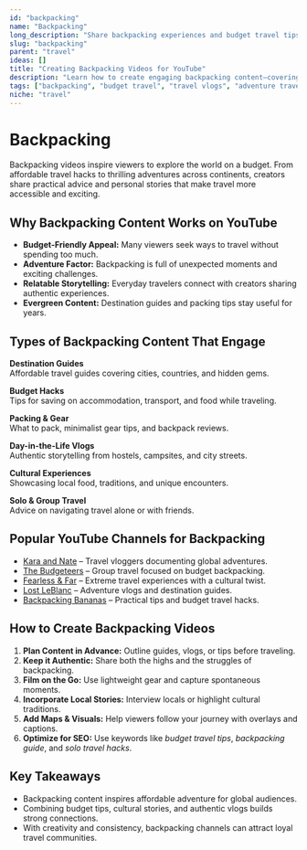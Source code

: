 ```yaml
---
id: "backpacking"
name: "Backpacking"
long_description: "Share backpacking experiences and budget travel tips"
slug: "backpacking"
parent: "travel"
ideas: []
title: "Creating Backpacking Videos for YouTube"
description: "Learn how to create engaging backpacking content—covering budget travel tips, destination guides, packing hacks, and adventure vlogs."
tags: ["backpacking", "budget travel", "travel vlogs", "adventure travel", "packing tips", "solo travel", "travel content ideas"]
niche: "travel"
---
```


# Backpacking

Backpacking videos inspire viewers to explore the world on a budget. From affordable travel hacks to thrilling adventures across continents, creators share practical advice and personal stories that make travel more accessible and exciting.

## Why Backpacking Content Works on YouTube

- **Budget-Friendly Appeal:** Many viewers seek ways to travel without spending too much.  
- **Adventure Factor:** Backpacking is full of unexpected moments and exciting challenges.  
- **Relatable Storytelling:** Everyday travelers connect with creators sharing authentic experiences.  
- **Evergreen Content:** Destination guides and packing tips stay useful for years.  

## Types of Backpacking Content That Engage

**Destination Guides**  
Affordable travel guides covering cities, countries, and hidden gems.  

**Budget Hacks**  
Tips for saving on accommodation, transport, and food while traveling.  

**Packing & Gear**  
What to pack, minimalist gear tips, and backpack reviews.  

**Day-in-the-Life Vlogs**  
Authentic storytelling from hostels, campsites, and city streets.  

**Cultural Experiences**  
Showcasing local food, traditions, and unique encounters.  

**Solo & Group Travel**  
Advice on navigating travel alone or with friends.  

## Popular YouTube Channels for Backpacking

- [Kara and Nate](https://www.youtube.com/@karaandnate) – Travel vloggers documenting global adventures.  
- [The Budgeteers](https://www.youtube.com/@TheBudgeteers) – Group travel focused on budget backpacking.  
- [Fearless & Far](https://www.youtube.com/@FearlessandFar) – Extreme travel experiences with a cultural twist.  
- [Lost LeBlanc](https://www.youtube.com/@LostLeBlanc) – Adventure vlogs and destination guides.  
- [Backpacking Bananas](https://www.youtube.com/@BackpackingBananas) – Practical tips and budget travel hacks.  

## How to Create Backpacking Videos

1. **Plan Content in Advance:** Outline guides, vlogs, or tips before traveling.  
2. **Keep it Authentic:** Share both the highs and the struggles of backpacking.  
3. **Film on the Go:** Use lightweight gear and capture spontaneous moments.  
4. **Incorporate Local Stories:** Interview locals or highlight cultural traditions.  
5. **Add Maps & Visuals:** Help viewers follow your journey with overlays and captions.  
6. **Optimize for SEO:** Use keywords like *budget travel tips*, *backpacking guide*, and *solo travel hacks*.  

## Key Takeaways

- Backpacking content inspires affordable adventure for global audiences.  
- Combining budget tips, cultural stories, and authentic vlogs builds strong connections.  
- With creativity and consistency, backpacking channels can attract loyal travel communities.  